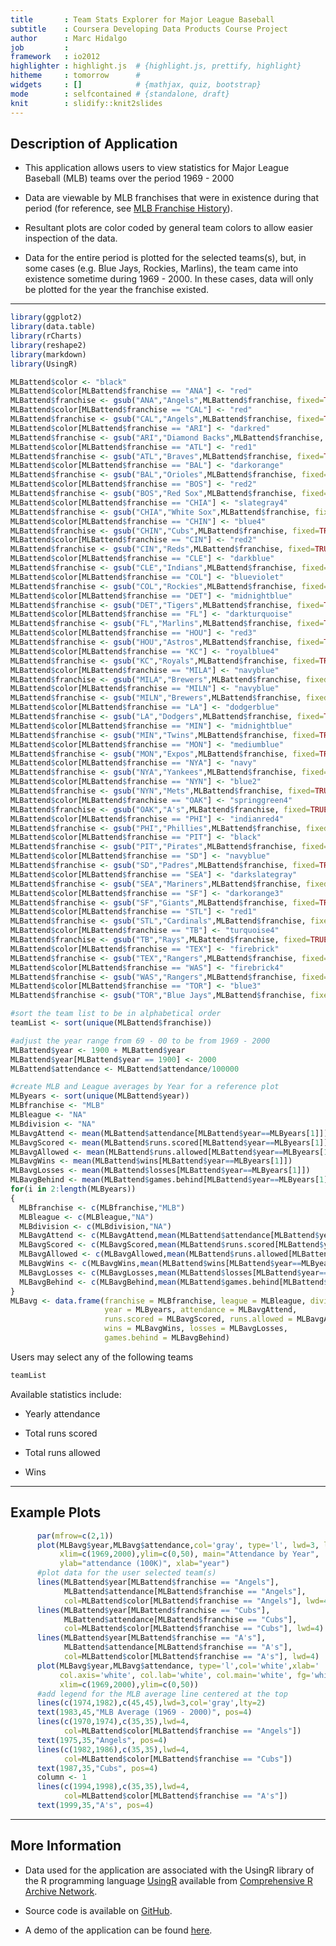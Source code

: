 ```yaml
---
title       : Team Stats Explorer for Major League Baseball
subtitle    : Coursera Developing Data Products Course Project
author      : Marc Hidalgo
job         : 
framework   : io2012
highlighter : highlight.js  # {highlight.js, prettify, highlight}
hitheme     : tomorrow      # 
widgets     : []            # {mathjax, quiz, bootstrap}
mode        : selfcontained # {standalone, draft}
knit        : slidify::knit2slides
---
```


## Description of Application

- This application allows users to view statistics for Major League Baseball (MLB) teams over the period 1969 - 2000

- Data are viewable by MLB franchises that were in existence during that period (for reference, see [MLB Franchise History](https://en.wikipedia.org/wiki/Timeline_of_Major_League_Baseball)).

- Resultant plots are color coded by general team colors to allow easier inspection of the data. 

- Data for the entire period is plotted for the selected teams(s), but, in some cases (e.g. Blue Jays, Rockies, Marlins), the team came into existence sometime during 1969 - 2000. In these cases, data will only be plotted for the year the franchise existed.

---

```r
library(ggplot2)
library(data.table)
library(rCharts)
library(reshape2)
library(markdown)
library(UsingR)

MLBattend$color <- "black"
MLBattend$color[MLBattend$franchise == "ANA"] <- "red"
MLBattend$franchise <- gsub("ANA","Angels",MLBattend$franchise, fixed=TRUE)
MLBattend$color[MLBattend$franchise == "CAL"] <- "red"
MLBattend$franchise <- gsub("CAL","Angels",MLBattend$franchise, fixed=TRUE)
MLBattend$color[MLBattend$franchise == "ARI"] <- "darkred"
MLBattend$franchise <- gsub("ARI","Diamond Backs",MLBattend$franchise, fixed=TRUE)
MLBattend$color[MLBattend$franchise == "ATL"] <- "red1"
MLBattend$franchise <- gsub("ATL","Braves",MLBattend$franchise, fixed=TRUE)
MLBattend$color[MLBattend$franchise == "BAL"] <- "darkorange"
MLBattend$franchise <- gsub("BAL","Orioles",MLBattend$franchise, fixed=TRUE)
MLBattend$color[MLBattend$franchise == "BOS"] <- "red2"
MLBattend$franchise <- gsub("BOS","Red Sox",MLBattend$franchise, fixed=TRUE)
MLBattend$color[MLBattend$franchise == "CHIA"] <- "slategray4"
MLBattend$franchise <- gsub("CHIA","White Sox",MLBattend$franchise, fixed=TRUE)
MLBattend$color[MLBattend$franchise == "CHIN"] <- "blue4"
MLBattend$franchise <- gsub("CHIN","Cubs",MLBattend$franchise, fixed=TRUE)
MLBattend$color[MLBattend$franchise == "CIN"] <- "red2"
MLBattend$franchise <- gsub("CIN","Reds",MLBattend$franchise, fixed=TRUE)
MLBattend$color[MLBattend$franchise == "CLE"] <- "darkblue"
MLBattend$franchise <- gsub("CLE","Indians",MLBattend$franchise, fixed=TRUE)
MLBattend$color[MLBattend$franchise == "COL"] <- "blueviolet"
MLBattend$franchise <- gsub("COL","Rockies",MLBattend$franchise, fixed=TRUE)
MLBattend$color[MLBattend$franchise == "DET"] <- "midnightblue"
MLBattend$franchise <- gsub("DET","Tigers",MLBattend$franchise, fixed=TRUE)
MLBattend$color[MLBattend$franchise == "FL"] <- "darkturquoise"
MLBattend$franchise <- gsub("FL","Marlins",MLBattend$franchise, fixed=TRUE)
MLBattend$color[MLBattend$franchise == "HOU"] <- "red3"
MLBattend$franchise <- gsub("HOU","Astros",MLBattend$franchise, fixed=TRUE)
MLBattend$color[MLBattend$franchise == "KC"] <- "royalblue4"
MLBattend$franchise <- gsub("KC","Royals",MLBattend$franchise, fixed=TRUE)
MLBattend$color[MLBattend$franchise == "MILA"] <- "navyblue"
MLBattend$franchise <- gsub("MILA","Brewers",MLBattend$franchise, fixed=TRUE)
MLBattend$color[MLBattend$franchise == "MILN"] <- "navyblue"
MLBattend$franchise <- gsub("MILN","Brewers",MLBattend$franchise, fixed=TRUE)
MLBattend$color[MLBattend$franchise == "LA"] <- "dodgerblue"
MLBattend$franchise <- gsub("LA","Dodgers",MLBattend$franchise, fixed=TRUE)
MLBattend$color[MLBattend$franchise == "MIN"] <- "midnightblue"
MLBattend$franchise <- gsub("MIN","Twins",MLBattend$franchise, fixed=TRUE)
MLBattend$color[MLBattend$franchise == "MON"] <- "mediumblue"
MLBattend$franchise <- gsub("MON","Expos",MLBattend$franchise, fixed=TRUE)
MLBattend$color[MLBattend$franchise == "NYA"] <- "navy"
MLBattend$franchise <- gsub("NYA","Yankees",MLBattend$franchise, fixed=TRUE)
MLBattend$color[MLBattend$franchise == "NYN"] <- "blue2"
MLBattend$franchise <- gsub("NYN","Mets",MLBattend$franchise, fixed=TRUE)
MLBattend$color[MLBattend$franchise == "OAK"] <- "springgreen4"
MLBattend$franchise <- gsub("OAK","A's",MLBattend$franchise, fixed=TRUE)
MLBattend$color[MLBattend$franchise == "PHI"] <- "indianred4"
MLBattend$franchise <- gsub("PHI","Phillies",MLBattend$franchise, fixed=TRUE)
MLBattend$color[MLBattend$franchise == "PIT"] <- "black"
MLBattend$franchise <- gsub("PIT","Pirates",MLBattend$franchise, fixed=TRUE)
MLBattend$color[MLBattend$franchise == "SD"] <- "navyblue"
MLBattend$franchise <- gsub("SD","Padres",MLBattend$franchise, fixed=TRUE)
MLBattend$color[MLBattend$franchise == "SEA"] <- "darkslategray"
MLBattend$franchise <- gsub("SEA","Mariners",MLBattend$franchise, fixed=TRUE)
MLBattend$color[MLBattend$franchise == "SF"] <- "darkorange3"
MLBattend$franchise <- gsub("SF","Giants",MLBattend$franchise, fixed=TRUE)
MLBattend$color[MLBattend$franchise == "STL"] <- "red1"
MLBattend$franchise <- gsub("STL","Cardinals",MLBattend$franchise, fixed=TRUE)
MLBattend$color[MLBattend$franchise == "TB"] <- "turquoise4"
MLBattend$franchise <- gsub("TB","Rays",MLBattend$franchise, fixed=TRUE)
MLBattend$color[MLBattend$franchise == "TEX"] <- "firebrick"
MLBattend$franchise <- gsub("TEX","Rangers",MLBattend$franchise, fixed=TRUE)
MLBattend$color[MLBattend$franchise == "WAS"] <- "firebrick4"
MLBattend$franchise <- gsub("WAS","Rangers",MLBattend$franchise, fixed=TRUE)
MLBattend$color[MLBattend$franchise == "TOR"] <- "blue3"
MLBattend$franchise <- gsub("TOR","Blue Jays",MLBattend$franchise, fixed=TRUE)

#sort the team list to be in alphabetical order
teamList <- sort(unique(MLBattend$franchise))

#adjust the year range from 69 - 00 to be from 1969 - 2000
MLBattend$year <- 1900 + MLBattend$year
MLBattend$year[MLBattend$year == 1900] <- 2000
MLBattend$attendance <- MLBattend$attendance/100000

#create MLB and League averages by Year for a reference plot
MLByears <- sort(unique(MLBattend$year))
MLBfranchise <- "MLB"
MLBleague <- "NA"
MLBdivision <- "NA"
MLBavgAttend <- mean(MLBattend$attendance[MLBattend$year==MLByears[1]])
MLBavgScored <- mean(MLBattend$runs.scored[MLBattend$year==MLByears[1]])
MLBavgAllowed <- mean(MLBattend$runs.allowed[MLBattend$year==MLByears[1]])
MLBavgWins <- mean(MLBattend$wins[MLBattend$year==MLByears[1]])
MLBavgLosses <- mean(MLBattend$losses[MLBattend$year==MLByears[1]])
MLBavgBehind <- mean(MLBattend$games.behind[MLBattend$year==MLByears[1]])
for(i in 2:length(MLByears))
{
  MLBfranchise <- c(MLBfranchise,"MLB")
  MLBleague <- c(MLBleague,"NA")
  MLBdivision <- c(MLBdivision,"NA")
  MLBavgAttend <- c(MLBavgAttend,mean(MLBattend$attendance[MLBattend$year==MLByears[i]]))
  MLBavgScored <- c(MLBavgScored,mean(MLBattend$runs.scored[MLBattend$year==MLByears[i]]))
  MLBavgAllowed <- c(MLBavgAllowed,mean(MLBattend$runs.allowed[MLBattend$year==MLByears[i]]))
  MLBavgWins <- c(MLBavgWins,mean(MLBattend$wins[MLBattend$year==MLByears[i]]))
  MLBavgLosses <- c(MLBavgLosses,mean(MLBattend$losses[MLBattend$year==MLByears[i]]))
  MLBavgBehind <- c(MLBavgBehind,mean(MLBattend$games.behind[MLBattend$year==MLByears[i]]))
}
MLBavg <- data.frame(franchise = MLBfranchise, league = MLBleague, division = MLBdivision,
                     year = MLByears, attendance = MLBavgAttend, 
                     runs.scored = MLBavgScored, runs.allowed = MLBavgAllowed,
                     wins = MLBavgWins, losses = MLBavgLosses,
                     games.behind = MLBavgBehind)

```

Users may select any of the following teams

```r
teamList
```


Available statistics include: 

- Yearly attendance

- Total runs scored

- Total runs allowed

- Wins

---

## Example Plots

```r
      par(mfrow=c(2,1))
      plot(MLBavg$year,MLBavg$attendance,col='gray', type='l', lwd=3, lty=2,
           xlim=c(1969,2000),ylim=c(0,50), main="Attendance by Year",
           ylab="attendance (100K)", xlab="year")
      #plot data for the user selected team(s)
      lines(MLBattend$year[MLBattend$franchise == "Angels"],
            MLBattend$attendance[MLBattend$franchise == "Angels"],
            col=MLBattend$color[MLBattend$franchise == "Angels"], lwd=4)
      lines(MLBattend$year[MLBattend$franchise == "Cubs"],
            MLBattend$attendance[MLBattend$franchise == "Cubs"],
            col=MLBattend$color[MLBattend$franchise == "Cubs"], lwd=4)
      lines(MLBattend$year[MLBattend$franchise == "A's"],
            MLBattend$attendance[MLBattend$franchise == "A's"],
            col=MLBattend$color[MLBattend$franchise == "A's"], lwd=4)
      plot(MLBavg$year,MLBavg$attendance, type='l',col='white',xlab=' ',ylab=' ', bg='white', 
           col.axis='white', col.lab='white', col.main='white', fg='white',
           xlim=c(1969,2000),ylim=c(0,50))
      #add legend for the MLB average line centered at the top
      lines(c(1974,1982),c(45,45),lwd=3,col='gray',lty=2)
      text(1983,45,"MLB Average (1969 - 2000)", pos=4)
      lines(c(1970,1974),c(35,35),lwd=4,
            col=MLBattend$color[MLBattend$franchise == "Angels"])
      text(1975,35,"Angels", pos=4)
      lines(c(1982,1986),c(35,35),lwd=4,
            col=MLBattend$color[MLBattend$franchise == "Cubs"])
      text(1987,35,"Cubs", pos=4)
      column <- 1
      lines(c(1994,1998),c(35,35),lwd=4,
            col=MLBattend$color[MLBattend$franchise == "A's"])
      text(1999,35,"A's", pos=4)
```

--- 

## More Information

- Data used for the application are associated with the UsingR library of the R programming language [UsingR](https://cran.r-project.org/web/packages/UsingR/) available from [Comprehensive R Archive Network](https://cran.r-project.org/). 

- Source code is available on  [GitHub](https://github.com/juanmarc/developing-data-products-project).

- A demo of the application can be found [here](https://juanmarc.shinyapps.io/developing-data-products-project/).
